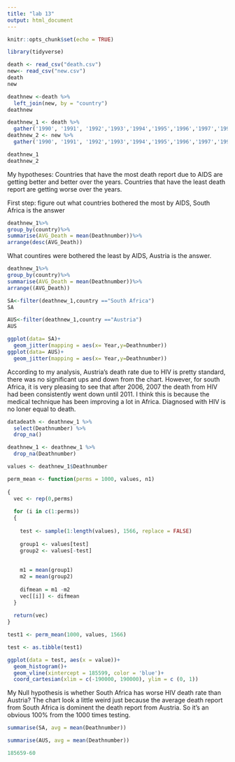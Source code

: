 ```yaml
---
title: "lab 13"
output: html_document
---
```


```r
knitr::opts_chunk$set(echo = TRUE)
```


```r
library(tidyverse)
```

```r
death <- read_csv("death.csv")
new<- read_csv("new.csv")
death
new
```
```r
deathnew <-death %>%
  left_join(new, by = "country")
deathnew
```



```r
deathnew_1 <- death %>% 
  gather('1990', '1991', '1992','1993','1994','1995','1996','1997','1998','1999','2000','2001','2002','2003','2004','2005','2006','2007','2008','2009' ,'2010','2011',key = "Year", value = "Deathnumber")
deathnew_2 <- new %>% 
  gather('1990', '1991', '1992','1993','1994','1995','1996','1997','1998','1999','2000','2001','2002','2003','2004','2005','2006','2007','2008','2009' ,'2010','2011',key = "Year", value = "Diagnosed")

```

```r
deathnew_1
deathnew_2
```

My hypotheses: Countries that have the most death report due to AIDS are getting better and better over the years. Countries that have the least death report are getting worse over the years.



First step: figure out what countries bothered the most by AIDS, South Africa is the answer

```r
deathnew_1%>%
group_by(country)%>%
summarise(AVG_Death = mean(Deathnumber))%>%
arrange(desc(AVG_Death))

```

What countires were bothered the least by AIDS, Austria is the answer.

```r
deathnew_1%>%
group_by(country)%>%
summarise(AVG_Death = mean(Deathnumber))%>%
arrange((AVG_Death))
```


```r
SA<-filter(deathnew_1,country =="South Africa")
SA
```

```r
AUS<-filter(deathnew_1,country =="Austria")
AUS
```

```r
ggplot(data= SA)+
  geom_jitter(mapping = aes(x= Year,y=Deathnumber))
ggplot(data= AUS)+
  geom_jitter(mapping = aes(x= Year,y=Deathnumber))

```

According to my analysis, Austria's death rate due to HIV is pretty standard, there was no significant ups and down from the chart. However, for south Africa, it is very pleasing to see that after 2006, 2007 the death from HIV had been consistently went down until 2011. I think this is because the medical technique has been improving a lot in Africa. Diagnosed with HIV is no loner equal to death.





```r
datadeath <- deathnew_1 %>%
  select(Deathnumber) %>%
  drop_na()

deathnew_1 <- deathnew_1 %>%
  drop_na(Deathnumber)

values <- deathnew_1$Deathnumber

perm_mean <- function(perms = 1000, values, n1)
  
{
  vec <- rep(0,perms)
  
  for (i in c(1:perms))
  {
  
    test <- sample(1:length(values), 1566, replace = FALSE)
    
    group1 <- values[test]
    group2 <- values[-test]
  
    
    m1 = mean(group1)
    m2 = mean(group2)
    
    difmean = m1 -m2
    vec[[i]] <- difmean
  }
  
  return(vec)
}
```



```r
test1 <- perm_mean(1000, values, 1566)

test <- as.tibble(test1)

ggplot(data = test, aes(x = value))+
  geom_histogram()+
  geom_vline(xintercept = 185599, color = 'blue')+
  coord_cartesian(xlim = c(-190000, 190000), ylim = c (0, 1))
```



My Null hypothesis is whether South Africa has worse HIV death rate than Austria? 
The chart look a little weird just because the average death report from South Africa is dominent the death report from Austria. So it's an obvious 100% from the 1000 times testing.



```r
summarise(SA, avg = mean(Deathnumber))

```

```r
summarise(AUS, avg = mean(Deathnumber))
```

```r
185659-60
```

